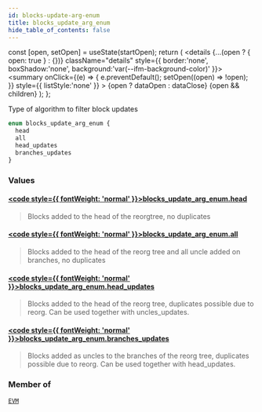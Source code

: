 ```yaml
---
id: blocks-update-arg-enum
title: blocks_update_arg_enum
hide_table_of_contents: false
---
```







  const [open, setOpen] = useState(startOpen);
  return (
    <details {...(open ? { open: true } : {})} className="details" style={{ border:'none', boxShadow:'none', background:'var(--ifm-background-color)' }}>
      <summary
        onClick={(e) => {
          e.preventDefault();
          setOpen((open) => !open);
        }}
        style={{ listStyle:'none' }}
      >
      {open ? dataOpen : dataClose}
      </summary>
      {open && children}
    </details>
  );
};




Type of algorithm to filter block updates


```graphql
enum blocks_update_arg_enum {
  head
  all
  head_updates
  branches_updates
}
```




### Values

#### [<code style={{ fontWeight: 'normal' }}>blocks_update_arg_enum.<b>head</b></code>](#) 
> Blocks added to the head of the reorgtree, no duplicates
> 

#### [<code style={{ fontWeight: 'normal' }}>blocks_update_arg_enum.<b>all</b></code>](#) 
> Blocks added to the head of the reorg tree and all uncle added on branches, no duplicates
> 

#### [<code style={{ fontWeight: 'normal' }}>blocks_update_arg_enum.<b>head_updates</b></code>](#) 
> Blocks added to the head of the reorg tree, duplicates possible due to reorg. Can be used together with uncles_updates.
> 

#### [<code style={{ fontWeight: 'normal' }}>blocks_update_arg_enum.<b>branches_updates</b></code>](#) 
> Blocks added as uncles to the branches of the reorg tree, duplicates possible due to reorg. Can be used together with head_updates.
> 



### Member of

[`EVM`](/docs/graphql-reference/subscriptions/evm)  <Badge class="secondary" text="subscription"/>

